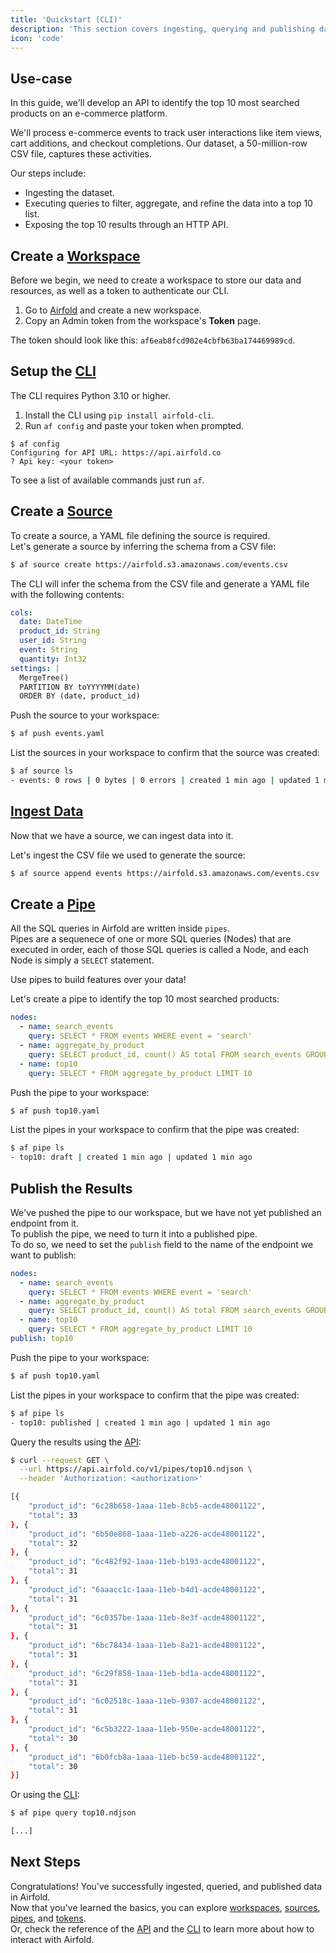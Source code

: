```yaml
---
title: 'Quickstart (CLI)'
description: 'This section covers ingesting, querying and publishing data using the Airfold CLI.'
icon: 'code'
---
```


## Use-case
In this guide, we'll develop an API to identify the top 10 most searched products on an e-commerce platform.

We'll process e-commerce events to track user interactions like item views, cart additions, and checkout completions. Our dataset, a 50-million-row CSV file, captures these activities.

Our steps include:
* Ingesting the dataset.
* Executing queries to filter, aggregate, and refine the data into a top 10 list.
* Exposing the top 10 results through an HTTP API.

## Create a [Workspace](/workspace/workspaces)
Before we begin, we need to create a workspace to store our data and resources, as well as a token to authenticate our CLI.

1. Go to [Airfold](https://www.app.airfold.co) and create a new workspace.
2. Copy an Admin token from the workspace's **Token** page.

The token should look like this: `af6eab8fcd902e4cbfb63ba174469989cd`.

## Setup the [CLI](/reference/cli)
<Note>
The CLI requires Python 3.10 or higher.
</Note>

1. Install the CLI using `pip install airfold-cli`.
2. Run `af config` and paste your token when prompted.
```
$ af config
Configuring for API URL: https://api.airfold.co
? Api key: <your token>
```

To see a list of available commands just run `af`.

## Create a [Source](/workspace/sources)
To create a source, a YAML file defining the source is required.<br />
Let's generate a source by inferring the schema from a CSV file:
```bash
$ af source create https://airfold.s3.amazonaws.com/events.csv
```

The CLI will infer the schema from the CSV file and generate a YAML file with the following contents:
```yaml events.yaml
cols:
  date: DateTime
  product_id: String
  user_id: String
  event: String
  quantity: Int32
settings: |
  MergeTree()
  PARTITION BY toYYYYMM(date)
  ORDER BY (date, product_id)
```

Push the source to your workspace:
```bash
$ af push events.yaml
```

List the sources in your workspace to confirm that the source was created:
```bash
$ af source ls
- events: 0 rows | 0 bytes | 0 errors | created 1 min ago | updated 1 min ago
```

## [Ingest Data](/ingest)
Now that we have a source, we can ingest data into it.

Let's ingest the CSV file we used to generate the source:
```bash
$ af source append events https://airfold.s3.amazonaws.com/events.csv
```

## Create a [Pipe](/workspace/pipe)
All the SQL queries in Airfold are written inside `pipes`.<br />
Pipes are a sequenece of one or more SQL queries (Nodes) that are executed in order, each of those SQL queries is called a Node, and each Node is simply a `SELECT` statement.

<Tip>
Use pipes to build features over your data!
</Tip>

Let's create a pipe to identify the top 10 most searched products:
```yaml top10.yaml
nodes:
  - name: search_events
    query: SELECT * FROM events WHERE event = 'search'
  - name: aggregate_by_product
    query: SELECT product_id, count() AS total FROM search_events GROUP BY product_id
  - name: top10
    query: SELECT * FROM aggregate_by_product LIMIT 10
```

Push the pipe to your workspace:
```bash
$ af push top10.yaml
```

List the pipes in your workspace to confirm that the pipe was created:
```bash
$ af pipe ls
- top10: draft | created 1 min ago | updated 1 min ago
```

## Publish the Results
We've pushed the pipe to our workspace, but we have not yet published an endpoint from it.<br />
To publish the pipe, we need to turn it into a published pipe.<br />
To do so, we need to set the `publish` field to the name of the endpoint we want to publish:
```yaml top10.yaml
nodes:
  - name: search_events
    query: SELECT * FROM events WHERE event = 'search'
  - name: aggregate_by_product
    query: SELECT product_id, count() AS total FROM search_events GROUP BY product_id
  - name: top10
    query: SELECT * FROM aggregate_by_product LIMIT 10
publish: top10
```

Push the pipe to your workspace:
```bash
$ af push top10.yaml
```

List the pipes in your workspace to confirm that the pipe was created:
```bash
$ af pipe ls
- top10: published | created 1 min ago | updated 1 min ago
```

Query the results using the [API](/reference/api):
```bash
$ curl --request GET \
  --url https://api.airfold.co/v1/pipes/top10.ndjson \
  --header 'Authorization: <authorization>'

[{
    "product_id": "6c28b658-1aaa-11eb-8cb5-acde48001122",
    "total": 33
}, {
    "product_id": "6b50e868-1aaa-11eb-a226-acde48001122",
    "total": 32
}, {
    "product_id": "6c482f92-1aaa-11eb-b193-acde48001122",
    "total": 31
}, {
    "product_id": "6aaacc1c-1aaa-11eb-b4d1-acde48001122",
    "total": 31
}, {
    "product_id": "6c0357be-1aaa-11eb-8e3f-acde48001122",
    "total": 31
}, {
    "product_id": "6bc78434-1aaa-11eb-8a21-acde48001122",
    "total": 31
}, {
    "product_id": "6c29f858-1aaa-11eb-bd1a-acde48001122",
    "total": 31
}, {
    "product_id": "6c02518c-1aaa-11eb-9307-acde48001122",
    "total": 31
}, {
    "product_id": "6c5b3222-1aaa-11eb-950e-acde48001122",
    "total": 30
}, {
    "product_id": "6b0fcb8a-1aaa-11eb-bc59-acde48001122",
    "total": 30
}]
```

Or using the [CLI](/reference/cli):
```bash
$ af pipe query top10.ndjson

[...]
```

## Next Steps
Congratulations! You've successfully ingested, queried, and published data in Airfold.<br />
Now that you've learned the basics, you can explore [workspaces](/workspace/workspaces), [sources](/workspace/sources), [pipes](/workspace/pipes), and [tokens](/workspace/tokens).<br />
Or, check the reference of the [API](/reference/api) and the [CLI](/reference/cli) to learn more about how to interact with Airfold.
